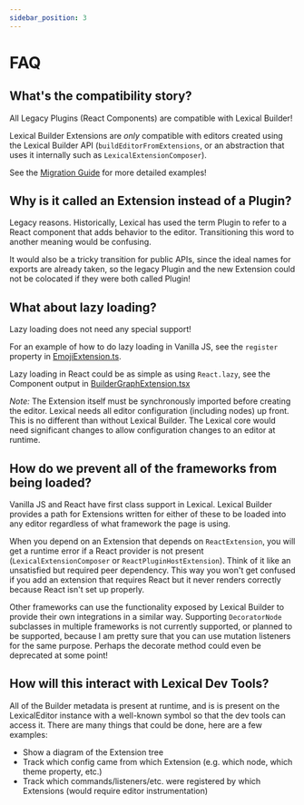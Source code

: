 ```yaml
---
sidebar_position: 3
---
```

# FAQ

## What's the compatibility story?

All Legacy Plugins (React Components) are compatible with Lexical Builder!

Lexical Builder Extensions are _only_ compatible with editors created using the
Lexical Builder API (`buildEditorFromExtensions`, or an abstraction that uses
it internally such as `LexicalExtensionComposer`).

See the [Migration Guide](./migration) for more detailed examples!

## Why is it called an Extension instead of a Plugin?

Legacy reasons. Historically, Lexical has used the term Plugin to refer
to a React component that adds behavior to the editor. Transitioning
this word to another meaning would be confusing.

It would also be a tricky transition for public APIs, since the ideal
names for exports are already taken, so the legacy Plugin and the new
Extension could not be colocated if they were both called Plugin!

## What about lazy loading?

Lazy loading does not need any special support!

For an example of how to do lazy loading in Vanilla JS, see the `register`
property in
[EmojiExtension.ts](https://github.com/etrepum/lexical-builder/blob/main/packages/lexical-emoji-extension/src/EmojiExtension.ts).

Lazy loading in React could be as simple as using `React.lazy`, see
the Component output in
[BuilderGraphExtension.tsx](https://github.com/etrepum/lexical-builder/blob/main/packages/lexical-builder-devtools-core/src/BuilderGraphExtension.tsx)

*Note:* The Extension itself must be synchronously imported before creating the
editor. Lexical needs all editor configuration (including nodes) up front.
This is no different than without Lexical Builder. The Lexical core would
need significant changes to allow configuration changes to an editor at
runtime.

## How do we prevent all of the frameworks from being loaded?

Vanilla JS and React have first class support in Lexical. Lexical Builder
provides a path for Extensions written for either of these to be loaded into
any editor regardless of what framework the page is using.

When you depend on an Extension that depends on `ReactExtension`, you will get a runtime
error if a React provider is not present (`LexicalExtensionComposer` or
`ReactPluginHostExtension`). Think of it like an unsatisfied but required peer
dependency. This way you won't get confused if you add an extension that requires
React but it never renders correctly because React isn't set up properly.

Other frameworks can use the functionality exposed by Lexical Builder
to provide their own integrations in a similar way. Supporting
`DecoratorNode` subclasses in multiple frameworks is not currently
supported, or planned to be supported, because I am pretty sure that
you can use mutation listeners for the same purpose. Perhaps the
decorate method could even be deprecated at some point!

## How will this interact with Lexical Dev Tools?

All of the Builder metadata is present at runtime, and is is present
on the LexicalEditor instance with a well-known symbol so that the dev tools
can access it. There are many things that could be done, here are
a few examples:

* Show a diagram of the Extension tree
* Track which config came from which Extension (e.g. which node, which theme
  property, etc.)
* Track which commands/listeners/etc. were registered by which Extensions
  (would require editor instrumentation)
